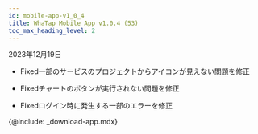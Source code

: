 ```yaml
---
id: mobile-app-v1_0_4
title: WhaTap Mobile App v1.0.4 (53)
toc_max_heading_level: 2
---
```


2023年12月19日

- <Status>Fixed</Status>一部のサービスのプロジェクトからアイコンが見えない問題を修正

- <Status>Fixed</Status>チャートのボタンが実行されない問題を修正

- <Status>Fixed</Status>ログイン時に発生する一部のエラーを修正

{@include: _download-app.mdx}
